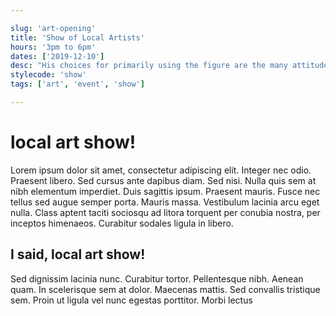 ```yaml
---

slug: 'art-opening'
title: 'Show of Local Artists'
hours: '3pm to 6pm'
dates: ['2019-12-10']
desc: "His choices for primarily using the figure are the many attitudes, movements and implied narratives that can be depicted through the continuing effort to understand the human form. His influences range from late nineteenth century artists like Sargent to fashion illustration and abstract figurative work including Diebenkorn and many other contemporary artists."
stylecode: 'show'
tags: ['art', 'event', 'show']

---
```


# local art show!

Lorem ipsum dolor sit amet, consectetur adipiscing elit. Integer nec odio. Praesent libero. Sed cursus ante dapibus diam. Sed nisi. Nulla quis sem at nibh elementum imperdiet. Duis sagittis ipsum. Praesent mauris. Fusce nec tellus sed augue semper porta. Mauris massa. Vestibulum lacinia arcu eget nulla. Class aptent taciti sociosqu ad litora torquent per conubia nostra, per inceptos himenaeos. Curabitur sodales ligula in libero. 
## I said, local art show!

Sed dignissim lacinia nunc. Curabitur tortor. Pellentesque nibh. Aenean quam. In scelerisque sem at dolor. Maecenas mattis. Sed convallis tristique sem. Proin ut ligula vel nunc egestas porttitor. Morbi lectus